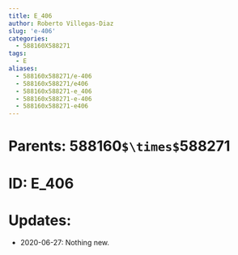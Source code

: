 ```yaml
---
title: E_406
author: Roberto Villegas-Diaz
slug: 'e-406'
categories:
  - 588160X588271
tags:
  - E
aliases:
  - 588160x588271/e-406
  - 588160x588271/e406
  - 588160x588271-e_406
  - 588160x588271-e-406
  - 588160x588271-e406
---
```


# **Parents**: 588160`$\times$`588271
# **ID**: E_406
# **Updates**: 
 - 2020-06-27: Nothing new.
